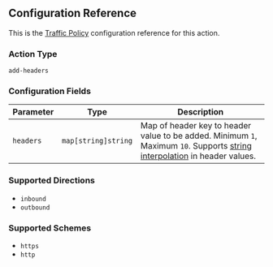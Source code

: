 ## Configuration Reference

This is the [Traffic Policy](/docs/http/traffic-policy/index.mdx) configuration 
reference for this action.

### Action Type

`add-headers`

### Configuration Fields

| Parameter | Type                    | Description                                                                                                                                              |
| --------- | ------------------------- | -------------------------------------------------------------------------------------------------------------------------------------------------------- |
| `headers` | `map[string]string` | Map of header key to header value to be added. Minimum `1`, Maximum `10`. Supports [string interpolation](#string-interpolation) in header values. |

### Supported Directions

- `inbound`
- `outbound`

### Supported Schemes
- `https`
- `http`